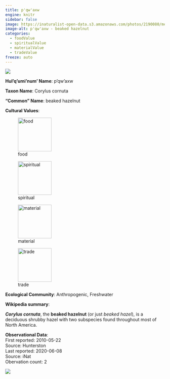 ```yaml
---
title: p'qw'axw
engine: knitr
sidebar: false
image: https://inaturalist-open-data.s3.amazonaws.com/photos/2190080/medium.JPG
image-alt: p'qw'axw - beaked hazelnut
categories:
  - foodValue
  - spiritualValue
  - materialValue
  - tradeValue
freeze: auto
---
```

![](https://inaturalist-open-data.s3.amazonaws.com/photos/2190080/medium.JPG){fig-alt="p'qw'axw - beaked hazelnut"}

**Hul'q'umi'num' Name**: p'qw'axw



**Taxon Name**: Corylus cornuta

**"Common" Name**: beaked hazelnut

**Cultural Values**:  

::: {layout-nrow=1 style="width:60%"}
![food](/files/food.svg){width=106px}

![spiritual](/files/spiritual.svg){width=106px}

![material](/files/material.svg){width=106px}

![trade](/files/trade.svg){width=106px}
:::

**Ecological Community**: Anthropogenic, Freshwater

**Wikipedia summary**:  
<p class="mw-empty-elt"><p><i><b>Corylus cornuta</b></i>, the <b>beaked hazelnut</b> (or just <i>beaked hazel</i>), is a deciduous shrubby hazel with two subspecies found throughout most of North America.

**Observational Data**:   
First reported: 2010-05-22  
Source: Hunterston  
Last reported: 2020-06-08  
Source: iNat  
Obervation count: 2

![](community_dist.png)
